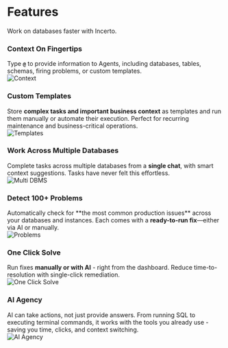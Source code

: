 
# Features

Work on databases faster with Incerto.

### Context On Fingertips

<div className="grid grid-cols-1 md:grid-cols-2 gap-8 my-4">
  <div>
  <div></div>
  <div>Type <strong><code>@</code></strong> to provide information to Agents, including databases, tables, schemas, firing problems, or custom templates.</div>
  </div>
  <div>
    <div className="rounded-xl p-0 max-w-sm shadow-md bg-white">
      <Image
        src="/context.png"
        alt="Context"
        width={800}
        height={600}
        className="rounded-lg w-full h-auto"
        priority
      />
    </div>
  </div>
</div>

### Custom Templates

<div className="grid grid-cols-1 md:grid-cols-2 gap-8 my-4">
  <div>
  <div></div>
  <div>Store <strong>complex tasks and important business context</strong> as templates and run them manually or automate their execution. Perfect for recurring maintenance and business-critical operations.</div>
  </div>
  <div>
    <div className="rounded-xl p-0 max-w-sm shadow-md bg-white">
      <Image
        src="/template.png"
        alt="Templates"
        width={800}
        height={600}
        className="rounded-lg w-full h-auto"
        priority
      />
    </div>
  </div>
</div>

### Work Across Multiple Databases

<div className="grid grid-cols-1 md:grid-cols-2 gap-8 my-4">
  <div>
  <div></div>
  <div>Complete tasks across multiple databases from a <strong>single chat</strong>, with smart context suggestions. Tasks have never felt this effortless.</div>
  </div>
  <div>
    <div className="rounded-xl p-0 max-w-sm shadow-md bg-white">
      <Image
        src="/multi-dbms.png"
        alt="Multi DBMS"
        width={800}
        height={600}
        className="rounded-lg w-full h-auto"
        priority
      />
    </div>
  </div>
</div>

### Detect 100+ Problems

<div className="grid grid-cols-1 md:grid-cols-2 gap-8 my-4">
  <div>
  <div></div>
  <div>Automatically check for **the most common production issues** across your databases and instances. Each comes with a <strong>ready-to-run fix</strong>—either via AI or manually.</div>
  </div>
  <div>
    <div className="rounded-xl p-0 max-w-sm shadow-md bg-white">
      <Image
        src="/problems.png"
        alt="Problems"
        width={800}
        height={600}
        className="rounded-lg w-full h-auto"
        priority
      />
    </div>
  </div>
</div>

### One Click Solve

<div className="grid grid-cols-1 md:grid-cols-2 gap-8 my-4">
  <div>
  <div></div>
  <div>Run fixes <strong>manually or with AI</strong> - right from the dashboard. Reduce time-to-resolution with single-click remediation.</div>
  </div>
  <div>
    <div className="rounded-xl p-0 max-w-sm shadow-md bg-white">
      <Image
        src="/one-click-solve.png"
        alt="One Click Solve"
        width={800}
        height={600}
        className="rounded-lg w-full h-auto"
        priority
      />
    </div>
  </div>
</div>

### AI Agency

<div className="grid grid-cols-1 md:grid-cols-2 gap-8 my-4">
  <div>
  <div></div>
  <div>AI can take actions, not just provide answers. From running SQL to executing terminal commands, it works with the tools you already use - saving you time, clicks, and context switching.</div>
  </div>
  <div>
    <div className="rounded-xl p-0 max-w-sm shadow-md bg-white">
      <Image
        src="/ai-agency.png"
        alt="AI Agency"
        width={800}
        height={600}
        className="rounded-lg w-full h-auto"
        priority
      />
    </div>
  </div>
</div>